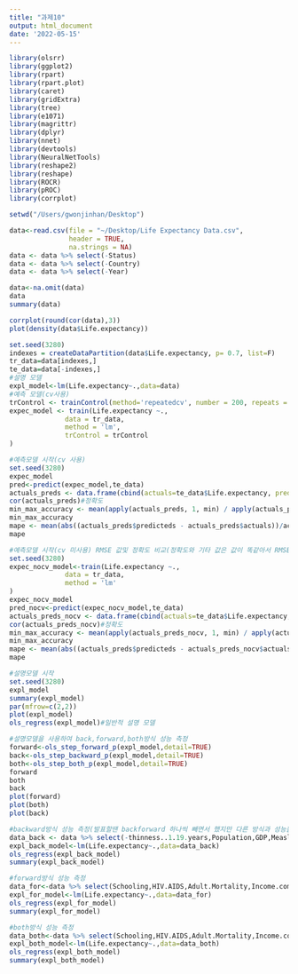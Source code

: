 ```yaml
---
title: "과제10"
output: html_document
date: '2022-05-15'
---
```

```r
library(olsrr)
library(ggplot2)
library(rpart)
library(rpart.plot)
library(caret)
library(gridExtra)
library(tree)
library(e1071)
library(magrittr)
library(dplyr)
library(nnet)
library(devtools)
library(NeuralNetTools)
library(reshape2)
library(reshape)
library(ROCR)
library(pROC)
library(corrplot)
```

```r
setwd("/Users/gwonjinhan/Desktop")
```

```r
data<-read.csv(file = "~/Desktop/Life Expectancy Data.csv",
               header = TRUE,
               na.strings = NA)
data <- data %>% select(-Status)
data <- data %>% select(-Country)
data <- data %>% select(-Year)
```

```r
data<-na.omit(data)
data
summary(data)
```

```r
corrplot(round(cor(data),3))
plot(density(data$Life.expectancy))
```

```r
set.seed(3280)
indexes = createDataPartition(data$Life.expectancy, p= 0.7, list=F)
tr_data=data[indexes,]
te_data=data[-indexes,]
#설명 모델
expl_model<-lm(Life.expectancy~.,data=data)
#예측 모델(cv사용)
trControl <- trainControl(method='repeatedcv', number = 200, repeats = 10)
expec_model <- train(Life.expectancy ~.,
              data = tr_data,
              method = 'lm',
              trControl = trControl
)
```

```r
#예측모델 시작(cv 사용)
set.seed(3280)
expec_model
pred<-predict(expec_model,te_data)
actuals_preds <- data.frame(cbind(actuals=te_data$Life.expectancy, predicteds=pred))
cor(actuals_preds)#정확도
min_max_accuracy <- mean(apply(actuals_preds, 1, min) / apply(actuals_preds, 1, max))
min_max_accuracy
mape <- mean(abs((actuals_preds$predicteds - actuals_preds$actuals))/actuals_preds$actuals) 
mape
```

```r
#예측모델 시작(cv 미사용) RMSE 값및 정확도 비교(정확도와 기타 값은 값이 똑같아서 RMSE만 비교하면 될거 같습니다)
set.seed(3280)
expec_nocv_model<-train(Life.expectancy ~.,
              data = tr_data,
              method = 'lm'
)
expec_nocv_model
pred_nocv<-predict(expec_nocv_model,te_data)
actuals_preds_nocv <- data.frame(cbind(actuals=te_data$Life.expectancy, predicteds=pred_nocv))
cor(actuals_preds_nocv)#정확도
min_max_accuracy <- mean(apply(actuals_preds_nocv, 1, min) / apply(actuals_preds_nocv, 1, max))
min_max_accuracy
mape <- mean(abs((actuals_preds$predicteds - actuals_preds_nocv$actuals))/actuals_preds_nocv$actuals) 
mape
```


```r
#설명모델 시작
set.seed(3280)
expl_model
summary(expl_model)
par(mfrow=c(2,2))
plot(expl_model)
ols_regress(expl_model)#일반적 설명 모델
```

```r
#설명모델을 사용하여 back,forward,both방식 성능 측정
forward<-ols_step_forward_p(expl_model,detail=TRUE)
back<-ols_step_backward_p(expl_model,detail=TRUE)
both<-ols_step_both_p(expl_model,detail=TRUE)
forward
both
back
plot(forward)
plot(both)
plot(back)
```


```r
#backward방식 성능 측정(발표할땐 backforward 하나씩 빼면서 했지만 다른 방식과 성능을 비교하는것은 결과물만 보여드리면 될거 같아서 일부러 한번에 뺐습니다)
data_back <- data %>% select(-thinness..1.19.years,Population,GDP,Measles)
expl_back_model<-lm(Life.expectancy~.,data=data_back)
ols_regress(expl_back_model)
summary(expl_back_model)
```

```r
#forward방식 성능 측정
data_for<-data %>% select(Schooling,HIV.AIDS,Adult.Mortality,Income.composition.of.resources,percentage.expenditure,BMI,Diphtheria,under.five.deaths,infant.deaths,thinness.5.9.years,Total.expenditure,Alcohol,Polio,Hepatitis.B,Life.expectancy)
expl_for_model<-lm(Life.expectancy~.,data=data_for)
ols_regress(expl_for_model)
summary(expl_for_model)
```

```r
#both방식 성능 측정
data_both<-data %>% select(Schooling,HIV.AIDS,Adult.Mortality,Income.composition.of.resources,percentage.expenditure,BMI,Diphtheria,under.five.deaths,infant.deaths,thinness.5.9.years,Total.expenditure,Alcohol,Life.expectancy)
expl_both_model<-lm(Life.expectancy~.,data=data_both)
ols_regress(expl_both_model)
summary(expl_both_model)
```

